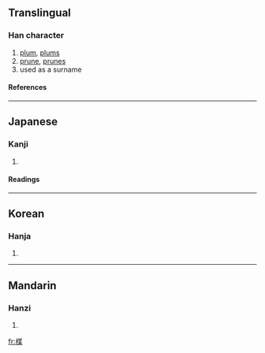 {{see|梅}}

==Translingual==
===Han character===
{{Han char|rn=75|rad=木|as=09|sn=13|four=|canj=木廿一木 (DTMD)}}
# [[plum]], [[plums]]
# [[prune]], [[prunes]]
# used as a surname
====References====
{{Han ref|kx=0541.150|dkj=15178|dj=0929.050|hdz=21243.020|uh=6973|ud=26995}}

----
==Japanese==
===Kanji===
{{ja-kanji|grade=|rs=木09}}
# {{defn|Japanese}} 
====Readings====
{{ja-readings|on=[[ばい]] (bai)|kun=[[うめ]] (ume)}}

----
==Korean==
===Hanja===
{{ko-hanja|hangeul=매|eumhun=|rv=mae|mr=mae|y=may}}
# {{defn|Korean}}

----
==Mandarin==
===Hanzi===
{{cmn-hanzi|pin=[[méi]] (mei2)|wg=mei<sup>2</sup>}}
# {{defn|Mandarin}}

[[fr:楳]]